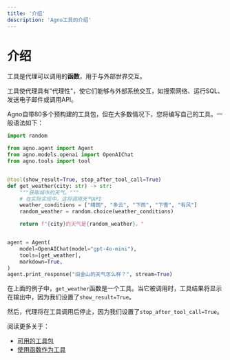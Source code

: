 ```yaml
---
title: '介绍'
description: 'Agno工具的介绍'
---
```


# 介绍

工具是代理可以调用的**函数**，用于与外部世界交互。

工具使代理具有"代理性"，使它们能够与外部系统交互，如搜索网络、运行SQL、发送电子邮件或调用API。

Agno自带80多个预构建的工具包，但在大多数情况下，您将编写自己的工具。一般语法如下：

```python
import random

from agno.agent import Agent
from agno.models.openai import OpenAIChat
from agno.tools import tool


@tool(show_result=True, stop_after_tool_call=True)
def get_weather(city: str) -> str:
    """获取城市的天气。"""
    # 在实际实现中，这将调用天气API
    weather_conditions = ["晴朗", "多云", "下雨", "下雪", "有风"]
    random_weather = random.choice(weather_conditions)

    return f"{city}的天气是{random_weather}。"


agent = Agent(
    model=OpenAIChat(model="gpt-4o-mini"),
    tools=[get_weather],
    markdown=True,
)
agent.print_response("旧金山的天气怎么样？", stream=True)
```

在上面的例子中，`get_weather`函数是一个工具。当它被调用时，工具结果将显示在输出中，因为我们设置了`show_result=True`。

然后，代理将在工具调用后停止，因为我们设置了`stop_after_tool_call=True`。

阅读更多关于：

* [可用的工具包](https://docs.agno.com/tools/toolkits)
* [使用函数作为工具](https://docs.agno.com/tools/functions)
